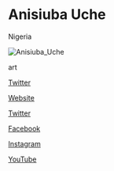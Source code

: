 # Anisiuba Uche

<Location>

Nigeria

</Location>

![Anisiuba_Uche](./images/Anisiuba_Uche_v1.jpg)

<Skills>

art

</Skills>

<Personal>

[Twitter](https://twitter.com/Anisiuba_Uche)

</Personal>

<Business>

[Website](https://www.quadronstudios.com)

[Twitter](https://twitter.com/QuadronStudios)

[Facebook](https://web.facebook.com/quadronstudios)

[Instagram](https://www.instagram.com/quadronstudios)

[YouTube](https://www.youtube.com/channel/UC-MGmBAJAE_p7sD9skVbTRw/videos?shelf_id=0&view=0&sort=dd)

</Business>


